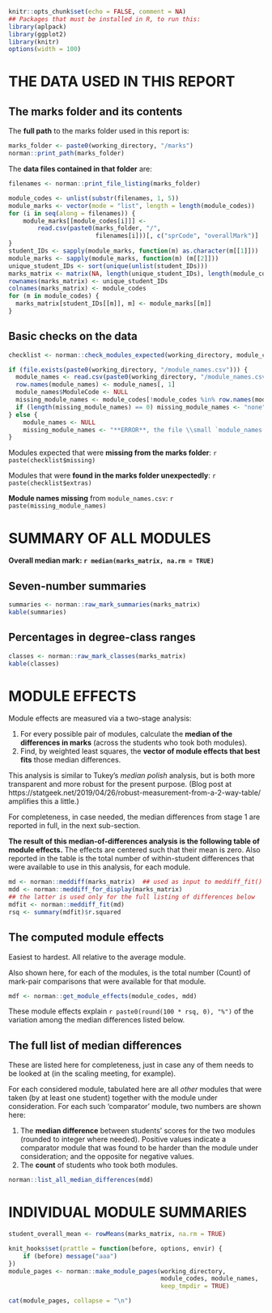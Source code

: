 ```r
knitr::opts_chunk$set(echo = FALSE, comment = NA)
## Packages that must be installed in R, to run this:
library(aplpack)
library(ggplot2)
library(knitr)
options(width = 100)
```

# THE DATA USED IN THIS REPORT

## The marks folder and its contents

The **full path** to the marks folder used in this report is:
```r
marks_folder <- paste0(working_directory, "/marks")
norman::print_path(marks_folder)
```

The **data files contained in that folder** are: 
```r
filenames <- norman::print_file_listing(marks_folder)
```

```r
module_codes <- unlist(substr(filenames, 1, 5))
module_marks <- vector(mode = "list", length = length(module_codes))
for (i in seq(along = filenames)) {
    module_marks[[module_codes[i]]] <-
        read.csv(paste0(marks_folder, "/", 
                        filenames[i]))[, c("sprCode", "overallMark")]
}
student_IDs <- sapply(module_marks, function(m) as.character(m[[1]]))
module_marks <- sapply(module_marks, function(m) (m[[2]]))
unique_student_IDs <- sort(unique(unlist(student_IDs)))
marks_matrix <- matrix(NA, length(unique_student_IDs), length(module_codes))
rownames(marks_matrix) <- unique_student_IDs
colnames(marks_matrix) <- module_codes
for (m in module_codes) {
  marks_matrix[student_IDs[[m]], m] <- module_marks[[m]]
}
```

## Basic checks on the data 

```r
checklist <- norman::check_modules_expected(working_directory, module_codes)
```

```r
if (file.exists(paste0(working_directory, "/module_names.csv"))) {
  module_names <- read.csv(paste0(working_directory, "/module_names.csv"))
  row.names(module_names) <- module_names[, 1]
  module_names$ModuleCode <- NULL
  missing_module_names <- module_codes[!module_codes %in% row.names(module_names)]
  if (length(missing_module_names) == 0) missing_module_names <- "none"
} else {
    module_names <- NULL
    missing_module_names <- "**ERROR**, the file \\small `module_names.csv` \\normalsize does not exist"
}
```

Modules expected that were **missing from the marks folder**: 
`r paste(checklist$missing)`

Modules that were **found in the marks folder unexpectedly**: 
`r paste(checklist$extras)`

**Module names missing** from \small `module_names.csv`\normalsize: `r paste(missing_module_names)`


# SUMMARY OF ALL MODULES

**Overall median mark: `r median(marks_matrix, na.rm = TRUE)`**

## Seven-number summaries

```r
summaries <- norman::raw_mark_summaries(marks_matrix)
kable(summaries)
```

## Percentages in degree-class ranges

```r
classes <- norman::raw_mark_classes(marks_matrix)
kable(classes)
```

\newpage


# MODULE EFFECTS

Module effects are measured via a two-stage analysis:

1. For every possible pair of modules, calculate the **median of the differences in marks** (across the students who took both modules).
2. Find, by weighted least squares, the **vector of module effects that best fits** those median differences.

This analysis is similar to Tukey's _median polish_ analysis, but is both more transparent and more robust for the present purpose.  (Blog post at https://statgeek.net/2019/04/26/robust-measurement-from-a-2-way-table/ amplifies this a little.)

For completeness, in case needed, the median differences from stage 1 are reported in full, in the next sub-section.

**The result of this median-of-differences analysis is the following table of module effects.**  The effects are centered such that their mean is zero.  Also reported in the table is the total number of within-student differences that were available to use in this analysis, for each module.


```r
md <- norman::meddiff(marks_matrix)  ## used as input to meddiff_fit()
mdd <- norman::meddiff_for_display(marks_matrix)
## the latter is used only for the full listing of differences below
mdfit <- norman::meddiff_fit(md)
rsq <- summary(mdfit)$r.squared
```


## The computed module effects

Easiest to hardest.  All relative to the average module.

Also shown here, for each of the modules, is the total number (Count) of mark-pair comparisons that were available for that module.

```r
mdf <- norman::get_module_effects(module_codes, mdd)
```

These module effects explain `r paste0(round(100 * rsq, 0), "%")` of the variation among the median differences listed below.


## The full list of median differences

These are listed here for completeness, just in case any of them needs to be looked at (in the scaling meeting, for example).

For each considered module, tabulated here are all _other_ modules that were taken (by at least one student) together with the module under consideration.  For each such 'comparator' module, two numbers are shown here:

1. The **median difference** between students' scores for the two modules (rounded to integer where needed).  Positive values indicate a comparator module that was found to be harder than the module under consideration; and the opposite for negative values.
2. The **count** of students who took both modules.

\small

```r
norman::list_all_median_differences(mdd)
```

\normalsize

\newpage


# INDIVIDUAL MODULE SUMMARIES

```r
student_overall_mean <- rowMeans(marks_matrix, na.rm = TRUE)
```

```r
knit_hooks$set(prattle = function(before, options, envir) {
    if (before) message("aaa")  
})
module_pages <- norman::make_module_pages(working_directory,
                                          module_codes, module_names,
                                          keep_tmpdir = TRUE)
```

```r
cat(module_pages, collapse = "\n")
```
